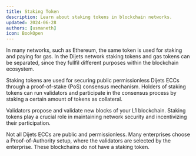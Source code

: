 ```yaml
---
title: Staking Token
description: Learn about staking tokens in blockchain networks.
updated: 2024-06-28
authors: [usmaneth]
icon: BookOpen
---
```


In many networks, such as Ethereum, the same token is used for staking and paying for gas. In the Dijets network staking tokens and gas tokens can be separated, since they fullfil different purposes within the blockchain ecosystem.

Staking tokens are used for securing public permissionless Dijets ECCs through a proof-of-stake (PoS) consensus mechanism. Holders of staking tokens can run validators and participate in the consensus process by staking a certain amount of tokens as collateral.

Validators propose and validate new blocks of your L1 blockchain. Staking tokens play a crucial role in maintaining network security and incentivizing their participation.

Not all Dijets ECCs are public and permissionless. Many enterprises choose a Proof-of-Authority setup, where the validators are selected by the enterprise. These blockchains do not have a staking token.
